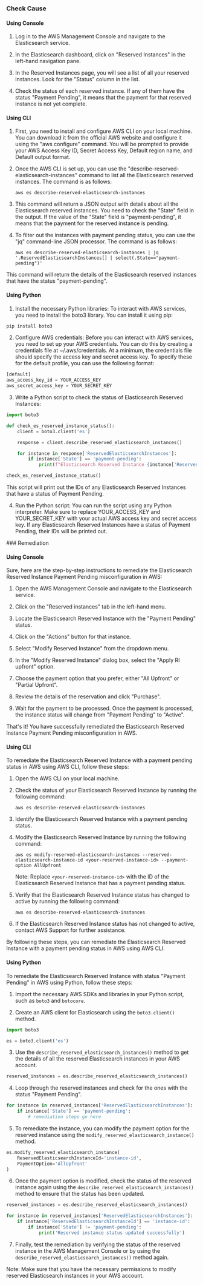 

<Tabs><Tab title='Cause'>
### Check Cause

#### Using Console

1. Log in to the AWS Management Console and navigate to the Elasticsearch service. 

2. In the Elasticsearch dashboard, click on "Reserved Instances" in the left-hand navigation pane. 

3. In the Reserved Instances page, you will see a list of all your reserved instances. Look for the "Status" column in the list. 

4. Check the status of each reserved instance. If any of them have the status "Payment Pending", it means that the payment for that reserved instance is not yet complete.

#### Using CLI

1. First, you need to install and configure AWS CLI on your local machine. You can download it from the official AWS website and configure it using the "aws configure" command. You will be prompted to provide your AWS Access Key ID, Secret Access Key, Default region name, and Default output format.

2. Once the AWS CLI is set up, you can use the "describe-reserved-elasticsearch-instances" command to list all the Elasticsearch reserved instances. The command is as follows:

   ```
   aws es describe-reserved-elasticsearch-instances
   ```

3. This command will return a JSON output with details about all the Elasticsearch reserved instances. You need to check the "State" field in the output. If the value of the "State" field is "payment-pending", it means that the payment for the reserved instance is pending.

4. To filter out the instances with payment pending status, you can use the "jq" command-line JSON processor. The command is as follows:

   ```
   aws es describe-reserved-elasticsearch-instances | jq '.ReservedElasticsearchInstances[] | select(.State=="payment-pending")'
   ```

This command will return the details of the Elasticsearch reserved instances that have the status "payment-pending".

#### Using Python

1. Install the necessary Python libraries: To interact with AWS services, you need to install the boto3 library. You can install it using pip:

```python
pip install boto3
```

2. Configure AWS credentials: Before you can interact with AWS services, you need to set up your AWS credentials. You can do this by creating a credentials file at ~/.aws/credentials. At a minimum, the credentials file should specify the access key and secret access key. To specify these for the default profile, you can use the following format:

```python
[default]
aws_access_key_id = YOUR_ACCESS_KEY
aws_secret_access_key = YOUR_SECRET_KEY
```

3. Write a Python script to check the status of Elasticsearch Reserved Instances:

```python
import boto3

def check_es_reserved_instance_status():
    client = boto3.client('es')

    response = client.describe_reserved_elasticsearch_instances()

    for instance in response['ReservedElasticsearchInstances']:
        if instance['State'] == 'payment-pending':
            print(f"Elasticsearch Reserved Instance {instance['ReservedElasticsearchInstanceId']} has status Payment Pending")

check_es_reserved_instance_status()
```

This script will print out the IDs of any Elasticsearch Reserved Instances that have a status of Payment Pending.

4. Run the Python script: You can run the script using any Python interpreter. Make sure to replace YOUR_ACCESS_KEY and YOUR_SECRET_KEY with your actual AWS access key and secret access key. If any Elasticsearch Reserved Instances have a status of Payment Pending, their IDs will be printed out.

</Tab>

<Tab title='Remediation'>
### Remediation

#### Using Console

Sure, here are the step-by-step instructions to remediate the Elasticsearch Reserved Instance Payment Pending misconfiguration in AWS:

1. Open the AWS Management Console and navigate to the Elasticsearch service.

2. Click on the "Reserved instances" tab in the left-hand menu.

3. Locate the Elasticsearch Reserved Instance with the "Payment Pending" status.

4. Click on the "Actions" button for that instance.

5. Select "Modify Reserved Instance" from the dropdown menu.

6. In the "Modify Reserved Instance" dialog box, select the "Apply RI upfront" option.

7. Choose the payment option that you prefer, either "All Upfront" or "Partial Upfront".

8. Review the details of the reservation and click "Purchase".

9. Wait for the payment to be processed. Once the payment is processed, the instance status will change from "Payment Pending" to "Active".

That's it! You have successfully remediated the Elasticsearch Reserved Instance Payment Pending misconfiguration in AWS.

#### Using CLI

To remediate the Elasticsearch Reserved Instance with a payment pending status in AWS using AWS CLI, follow these steps:

1. Open the AWS CLI on your local machine.

2. Check the status of your Elasticsearch Reserved Instance by running the following command:

   ```
   aws es describe-reserved-elasticsearch-instances
   ```

3. Identify the Elasticsearch Reserved Instance with a payment pending status.

4. Modify the Elasticsearch Reserved Instance by running the following command:

   ```
   aws es modify-reserved-elasticsearch-instances --reserved-elasticsearch-instance-id <your-reserved-instance-id> --payment-option AllUpfront
   ```

   Note: Replace `<your-reserved-instance-id>` with the ID of the Elasticsearch Reserved Instance that has a payment pending status.

5. Verify that the Elasticsearch Reserved Instance status has changed to active by running the following command:

   ```
   aws es describe-reserved-elasticsearch-instances
   ```

6. If the Elasticsearch Reserved Instance status has not changed to active, contact AWS Support for further assistance.

By following these steps, you can remediate the Elasticsearch Reserved Instance with a payment pending status in AWS using AWS CLI.

#### Using Python

To remediate the Elasticsearch Reserved Instance with status "Payment Pending" in AWS using Python, follow these steps:

1. Import the necessary AWS SDKs and libraries in your Python script, such as `boto3` and `botocore`.

2. Create an AWS client for Elasticsearch using the `boto3.client()` method.

```python
import boto3

es = boto3.client('es')
```

3. Use the `describe_reserved_elasticsearch_instances()` method to get the details of all the reserved Elasticsearch instances in your AWS account.

```python
reserved_instances = es.describe_reserved_elasticsearch_instances()
```

4. Loop through the reserved instances and check for the ones with the status "Payment Pending".

```python
for instance in reserved_instances['ReservedElasticsearchInstances']:
    if instance['State'] == 'payment-pending':
        # remediation steps go here
```

5. To remediate the instance, you can modify the payment option for the reserved instance using the `modify_reserved_elasticsearch_instance()` method.

```python
es.modify_reserved_elasticsearch_instance(
    ReservedElasticsearchInstanceId='instance-id',
    PaymentOption='AllUpfront'
)
```

6. Once the payment option is modified, check the status of the reserved instance again using the `describe_reserved_elasticsearch_instances()` method to ensure that the status has been updated.

```python
reserved_instances = es.describe_reserved_elasticsearch_instances()

for instance in reserved_instances['ReservedElasticsearchInstances']:
    if instance['ReservedElasticsearchInstanceId'] == 'instance-id':
        if instance['State'] != 'payment-pending':
            print('Reserved instance status updated successfully')
```

7. Finally, test the remediation by verifying the status of the reserved instance in the AWS Management Console or by using the `describe_reserved_elasticsearch_instances()` method again.

Note: Make sure that you have the necessary permissions to modify reserved Elasticsearch instances in your AWS account.


</Tab>
</Tabs>